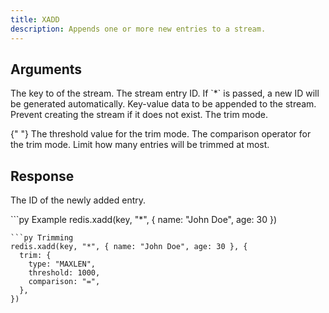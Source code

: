 ```yaml
---
title: XADD
description: Appends one or more new entries to a stream.
---
```


## Arguments

<ParamField body="key" type="str" required>
  The key to of the stream.
</ParamField>

<ParamField body="id" type="string | *" required>
  The stream entry ID. If `*` is passed, a new ID will be generated
  automatically.
</ParamField>

<ParamField body="entries" type="Record<string, unknown>" required>
  Key-value data to be appended to the stream.
</ParamField>

<ParamField body="options" >
  <ParamField body="nomkStream" type="boolean">
    Prevent creating the stream if it does not exist.
  </ParamField>
  <ParamField body="trim">
  <ParamField body="type" type="'MAXLEN' | 'MINID'" required>
    The trim mode.
  </ParamField>

{" "}
<ParamField body="threshold" type="number | string" required>
  The threshold value for the trim mode.
</ParamField>
<ParamField body="comparison" type="~ | =" required>
  The comparison operator for the trim mode.
</ParamField>
<ParamField body="limit" type="number">
  Limit how many entries will be trimmed at most.
</ParamField>

  </ParamField>
</ParamField>

## Response

<ResponseField type="str">The ID of the newly added entry.</ResponseField>

<RequestExample>
```py Example
redis.xadd(key, "*", { name: "John Doe", age: 30 })

```
```py Trimming
redis.xadd(key, "*", { name: "John Doe", age: 30 }, {
  trim: {
    type: "MAXLEN",
    threshold: 1000,
    comparison: "=",
  },
})

```
</RequestExample>

